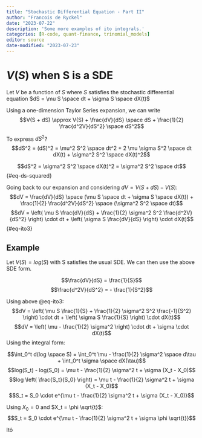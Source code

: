```yaml
---
title: "Stochastic Differential Equation - Part II"
author: "Francois de Ryckel"
date: "2023-07-22"
description: 'Some more examples of ito integrals.'
categories: [R-code, quant-finance, trinomial_models]
editor: source
date-modified: "2023-07-23"
---
```



# $V(S)$ when S is a SDE

Let $V$ be a function of $S$ where $S$ satisfies the stochastic differential equation $dS = \mu S \space dt + \sigma S \space dX(t)$ 

Using a one-dimension Taylor Series expansion, we can write $$V(S + dS) \approx V(S) + \frac{dV}{dS} \space dS + \frac{1}{2} \frac{d^2V}{dS^2} \space dS^2$$ 

To express $dS^2$? 
$$dS^2 = (dS)^2 = \mu^2 S^2 \space dt^2 + 2 \mu \sigma S^2  \space dt dX(t) + \sigma^2 S^2 \space dX(t)^2$$ 

$$dS^2 = \sigma^2 S^2 \space dX(t)^2 = \sigma^2 S^2 \space dt$$ {#eq-ds-squared}

Going back to our expansion and considering $dV = V(S+dS) - V(S)$: 
$$dV = \frac{dV}{dS} \space (\mu S \space dt + \sigma S \space dX(t)) + \frac{1}{2} \frac{d^2V}{dS^2} \space (\sigma^2 S^2 \space dt)$$
$$dV = \left( \mu S \frac{dV}{dS} + \frac{1}{2} \sigma^2 S^2 \frac{d^2V}{dS^2} \right) \cdot dt + \left( \sigma S \frac{dV}{dS} \right) \cdot dX(t)$$ {#eq-ito3}

::: {.callout-note}

# Example 

Let $V(S) = log(S)$ with S satisfies the usual SDE. We can then use the above SDE form. 

$$\frac{dV}{dS} = \frac{1}{S}$$
$$\frac{d^2V}{dS^2} = - \frac{1}{S^2}$$

Using above @eq-ito3: 
$$dV = \left( \mu S \frac{1}{S} + \frac{1}{2} \sigma^2 S^2 \frac{-1}{S^2} \right) \cdot dt + \left( \sigma S \frac{1}{S} \right) \cdot dX(t)$$
$$dV = \left( \mu - \frac{1}{2} \sigma^2  \right) \cdot dt + \sigma  \cdot dX(t)$$
Using the integral form: 

$$\int_0^t d(log \space S) = \int_0^t \mu - \frac{1}{2} \sigma^2 \space d\tau + \int_0^t \sigma \space dX(\tau)$$ 
$$log(S_t) - log(S_0) = \mu t - \frac{1}{2} \sigma^2 t + \sigma (X_t - X_0)$$ 
$$log \left( \frac{S_t}{S_0} \right) = \mu t - \frac{1}{2} \sigma^2 t + \sigma (X_t - X_0)$$ 
$$S_t = S_0 \cdot e^{\mu t - \frac{1}{2} \sigma^2 t + \sigma (X_t - X_0)}$$ 

Using $X_0 = 0$ and $X_t = \phi \sqrt{t}$: 
$$S_t = S_0 \cdot e^{\mu t - \frac{1}{2} \sigma^2 t + \sigma \phi \sqrt{t}}$$

:::

Itô





